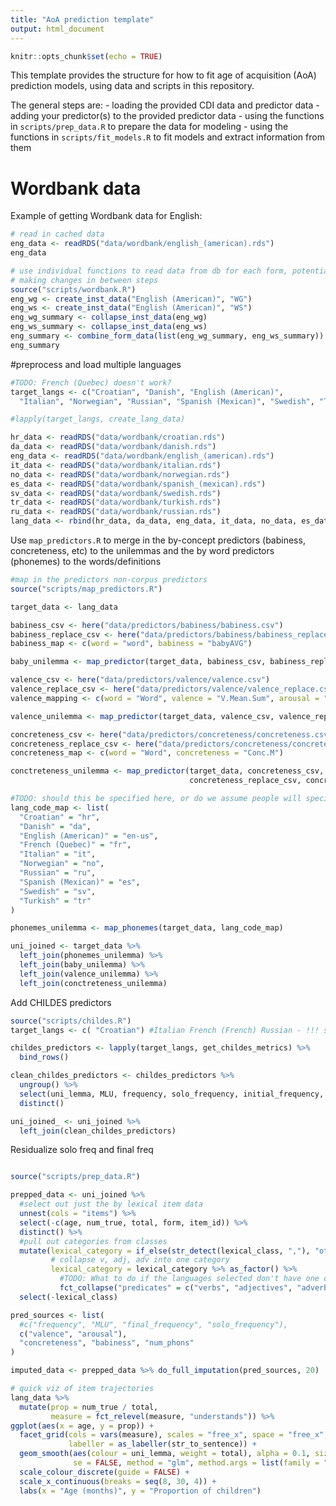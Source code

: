 ```yaml
---
title: "AoA prediction template"
output: html_document
---
```


```r
knitr::opts_chunk$set(echo = TRUE)
```

This template provides the structure for how to fit age of acquisition (AoA) prediction models, using data and scripts in this repository.

The general steps are:
- loading the provided CDI data and predictor data
- adding your predictor(s) to the provided predictor data
- using the functions in `scripts/prep_data.R` to prepare the data for modeling
- using the functions in `scripts/fit_models.R` to fit models and extract information from them


# Wordbank data

Example of getting Wordbank data for English:

```r
# read in cached data
eng_data <- readRDS("data/wordbank/english_(american).rds")
eng_data
```

```r
# use individual functions to read data from db for each form, potentially
# making changes in between steps
source("scripts/wordbank.R")
eng_wg <- create_inst_data("English (American)", "WG")
eng_ws <- create_inst_data("English (American)", "WS")
eng_wg_summary <- collapse_inst_data(eng_wg)
eng_ws_summary <- collapse_inst_data(eng_ws)
eng_summary <- combine_form_data(list(eng_wg_summary, eng_ws_summary))
eng_summary
```

#preprocess and load multiple languages
```r

#TODO: French (Quebec) doesn't work?
target_langs <- c("Croatian", "Danish", "English (American)",
  "Italian", "Norwegian", "Russian", "Spanish (Mexican)", "Swedish", "Turkish")

#lapply(target_langs, create_lang_data)

hr_data <- readRDS("data/wordbank/croatian.rds")
da_data <- readRDS("data/wordbank/danish.rds")
eng_data <- readRDS("data/wordbank/english_(american).rds")
it_data <- readRDS("data/wordbank/italian.rds")
no_data <- readRDS("data/wordbank/norwegian.rds")
es_data <- readRDS("data/wordbank/spanish_(mexican).rds")
sv_data <- readRDS("data/wordbank/swedish.rds")
tr_data <- readRDS("data/wordbank/turkish.rds")
ru_data <- readRDS("data/wordbank/russian.rds")
lang_data <- rbind(hr_data, da_data, eng_data, it_data, no_data, es_data, sv_data, tr_data, ru_data)
```

Use `map_predictors.R` to merge in the by-concept predictors (babiness, concreteness, etc) to the unilemmas and the by word predictors (phonemes) to the words/definitions

```r
#map in the predictors non-corpus predictors
source("scripts/map_predictors.R")

target_data <- lang_data

babiness_csv <- here("data/predictors/babiness/babiness.csv")
babiness_replace_csv <- here("data/predictors/babiness/babiness_replace.csv")
babiness_map <- c(word = "word", babiness = "babyAVG")

baby_unilemma <- map_predictor(target_data, babiness_csv, babiness_replace_csv, babiness_map)

valence_csv <- here("data/predictors/valence/valence.csv")
valence_replace_csv <- here("data/predictors/valence/valence_replace.csv")
valence_mapping <- c(word = "Word", valence = "V.Mean.Sum", arousal = "A.Mean.Sum")

valence_unilemma <- map_predictor(target_data, valence_csv, valence_replace_csv, valence_mapping)

concreteness_csv <- here("data/predictors/concreteness/concreteness.csv")
concreteness_replace_csv <- here("data/predictors/concreteness/concreteness_replace.csv")
concreteness_map <- c(word = "Word", concreteness = "Conc.M")

conctreteness_unilemma <- map_predictor(target_data, concreteness_csv, 
                                        concreteness_replace_csv, concreteness_map)

#TODO: should this be specified here, or do we assume people will specify it themselves?
lang_code_map <- list(
  "Croatian" = "hr",
  "Danish" = "da",
  "English (American)" = "en-us",
  "French (Quebec)" = "fr",
  "Italian" = "it",
  "Norwegian" = "no",
  "Russian" = "ru",
  "Spanish (Mexican)" = "es",
  "Swedish" = "sv",
  "Turkish" = "tr"
)

phonemes_unilemma <- map_phonemes(target_data, lang_code_map)

uni_joined <- target_data %>% 
  left_join(phonemes_unilemma) %>% 
  left_join(baby_unilemma) %>% 
  left_join(valence_unilemma) %>% 
  left_join(conctreteness_unilemma)
```

Add CHILDES predictors

```r
source("scripts/childes.R")
target_langs <- c( "Croatian") #Italian French (French) Russian - !!! stemming from wordbank cyrillic vs stemmer latin

childes_predictors <- lapply(target_langs, get_childes_metrics) %>%
  bind_rows()

clean_childes_predictors <- childes_predictors %>%
  ungroup() %>%
  select(uni_lemma, MLU, frequency, solo_frequency, initial_frequency, final_frequency, nb_realisations_lemma, mean_character_count_lemma, totalcount) %>%
  distinct()

uni_joined_ <- uni_joined %>%
  left_join(clean_childes_predictors)
```


Residualize solo freq and final freq

```r


```


```r
source("scripts/prep_data.R")

prepped_data <- uni_joined %>%
  #select out just the by lexical item data
  unnest(cols = "items") %>%
  select(-c(age, num_true, total, form, item_id)) %>%
  distinct() %>%
  #pull out categories from classes
  mutate(lexical_category = if_else(str_detect(lexical_class, ","), "other", lexical_class),
         # collapse v, adj, adv into one category
         lexical_category = lexical_category %>% as_factor() %>% 
           #TODO: What to do if the languages selected don't have one of these - cant use fct collapse?
           fct_collapse("predicates" = c("verbs", "adjectives", "adverbs"))) %>%
  select(-lexical_class)

pred_sources <- list(
  #c("frequency", "MLU", "final_frequency", "solo_frequency"),
  c("valence", "arousal"), 
  "concreteness", "babiness", "num_phons"
)

imputed_data <- prepped_data %>% do_full_imputation(pred_sources, 20)
```

```r
# quick viz of item trajectories
lang_data %>%
  mutate(prop = num_true / total,
         measure = fct_relevel(measure, "understands")) %>%
ggplot(aes(x = age, y = prop)) +
  facet_grid(cols = vars(measure), scales = "free_x", space = "free_x",
             labeller = as_labeller(str_to_sentence)) +
  geom_smooth(aes(colour = uni_lemma, weight = total), alpha = 0.1, size = 0.1,
              se = FALSE, method = "glm", method.args = list(family = "binomial")) +
  scale_colour_discrete(guide = FALSE) +
  scale_x_continuous(breaks = seq(8, 30, 4)) +
  labs(x = "Age (months)", y = "Proportion of children")
```
